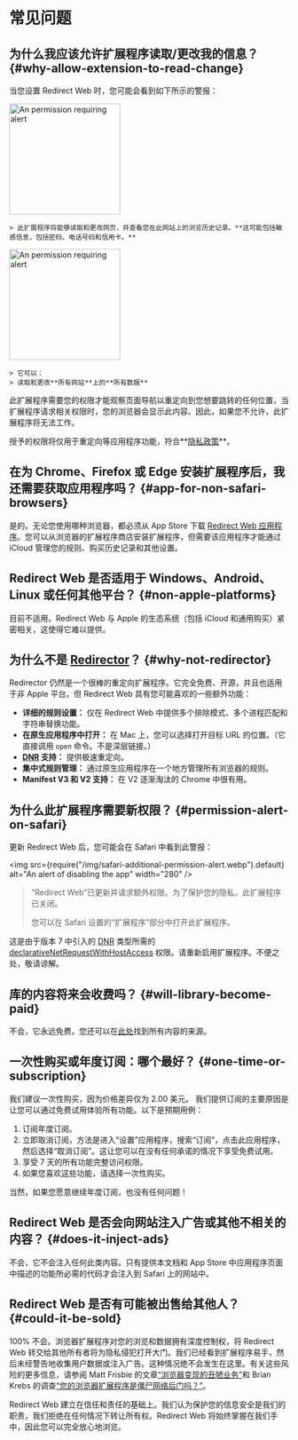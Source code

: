 
# 常见问题

## 为什么我应该允许扩展程序读取/更改我的信息？ {#why-allow-extension-to-read-change}

当您设置 Redirect Web 时，您可能会看到如下所示的警报：

<IfBrowserStore stores='appStore'>
    <Image src={PermissionAlertSafari} alt="An permission requiring alert" width="200" margin="0 0 16px 0" hasShadow={true} />

    > 此扩展程序将能够读取和更改网页，并查看您在此网站上的浏览历史记录。**这可能包括敏感信息，包括密码、电话号码和信用卡。**
</IfBrowserStore>

<IfBrowserStore stores='appStore' includes={false}>
    <Image src={PermissionAlertChrome} alt="An permission requiring alert" height="200" hasRoundedCorners={true} hasShadow={true} margin="0 0 16px 0" />

    > 它可以：  
    > 读取和更改**所有网站**上的**所有数据**
</IfBrowserStore>

此扩展程序需要您的权限才能观察页面导航以重定向到您想要跳转的任何位置，当扩展程序请求相关权限时，您的浏览器会显示此内容。因此，如果您不允许，此扩展程序将无法工作。

授予的权限将仅用于重定向等应用程序功能，符合**[隐私政策](./privacy-policy)**。

## 在为 Chrome、Firefox 或 Edge 安装扩展程序后，我还需要获取应用程序吗？ {#app-for-non-safari-browsers}

是的。无论您使用哪种浏览器，都必须从 App Store 下载 [Redirect Web 应用程序](https://apps.apple.com/app/id1571283503)。您可以从浏览器的扩展程序商店安装扩展程序，但需要该应用程序才能通过 iCloud 管理您的规则、购买历史记录和其他设置。

## Redirect Web 是否适用于 Windows、Android、Linux 或任何其他平台？ {#non-apple-platforms}

目前不适用。Redirect Web 与 Apple 的生态系统（包括 iCloud 和通用购买）紧密相关，这使得它难以提供。

## 为什么不是 [Redirector](https://github.com/einaregilsson/Redirector)？ {#why-not-redirector}

Redirector 仍然是一个很棒的重定向扩展程序。它完全免费、开源，并且也适用于非 Apple 平台。但 Redirect Web 具有您可能喜欢的一些额外功能：

* **详细的规则设置：** 仅在 Redirect Web 中提供多个排除模式、多个进程匹配和字符串替换功能。
* **在原生应用程序中打开：** 在 Mac 上，您可以选择打开目标 URL 的位置。（它直接调用 `open` 命令。不是深层链接。）
* **[DNR](https://blog.mozilla.org/addons/2023/05/17/declarativenetrequest-available-in-firefox/) 支持：** 提供极速重定向。
* **集中式规则管理：** 通过原生应用程序在一个地方管理所有浏览器的规则。
* **Manifest V3 和 V2 支持：** 在 V2 逐渐淘汰的 Chrome 中很有用。

## 为什么此扩展程序需要新权限？ {#permission-alert-on-safari}

更新 Redirect Web 后，您可能会在 Safari 中看到此警报：

<img src={require("/img/safari-additional-permission-alert.webp").default} alt="An alert of disabling the app" width="280" />

> “Redirect Web”已更新并请求额外权限。为了保护您的隐私，此扩展程序已关闭。
>
> 您可以在 Safari 设置的“扩展程序”部分中打开此扩展程序。

这是由于版本 7 中引入的 [DNR](./rule-settings#type) 类型所需的 [declarativeNetRequestWithHostAccess](https://developer.apple.com/documentation/safariservices/safari_web_extensions/blocking_content_with_your_safari_web_extension) 权限。请重新启用扩展程序。不便之处，敬请谅解。

## 库的内容将来会收费吗？ {#will-library-become-paid}

不会，它永远免费。您还可以在[此处](https://github.com/mshibanami/redirect-web/tree/main/library)找到所有内容的来源。

## 一次性购买或年度订阅：哪个最好？ {#one-time-or-subscription}

我们建议一次性购买，因为价格差异仅为 2.00 美元。
我们提供订阅的主要原因是让您可以通过免费试用体验所有功能。以下是预期用例：

1. 订阅年度订阅。
2. 立即取消订阅，方法是进入“设置”应用程序，搜索“订阅”，点击此应用程序，然后选择“取消订阅”。这让您可以在没有任何承诺的情况下享受免费试用。
3. 享受 7 天的所有功能完整访问权限。
4. 如果您喜欢这些功能，请选择一次性购买。

当然，如果您愿意继续年度订阅，也没有任何问题！

## Redirect Web 是否会向网站注入广告或其他不相关的内容？ {#does-it-inject-ads}

不会，它不会注入任何此类内容。只有提供本文档和 App Store 中应用程序页面中描述的功能所必需的代码才会注入到 Safari 上的网站中。

## Redirect Web 是否有可能被出售给其他人？ {#could-it-be-sold}

100% 不会。浏览器扩展程序对您的浏览和数据拥有深度控制权，将 Redirect Web 转交给其他所有者将为隐私侵犯打开大门。我们已经看到扩展程序易手，然后未经警告地收集用户数据或注入广告。这种情况绝不会发生在这里。有关这些风险的更多信息，请参阅 Matt Frisbie 的文章[“浏览器变现的丑陋业务”](https://mattfrisbie.substack.com/p/the-ugly-business-of-monetizing-browser)和 Brian Krebs 的调查[“您的浏览器扩展程序是僵尸网络后门吗？”](https://krebsonsecurity.com/2021/03/is-your-browser-extension-a-botnet-backdoor/)。

Redirect Web 建立在信任和责任的基础上。我们认为保护您的信息安全是我们的职责，我们拒绝在任何情况下转让所有权。Redirect Web 将始终掌握在我们手中，因此您可以完全放心地浏览。
